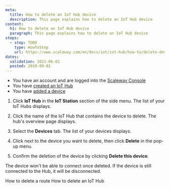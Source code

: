 ```yaml
---
meta:
  title: How to delete an IoT Hub device
  description: This page explains how to delete an IoT Hub device
content:
  h1: How to delete an IoT Hub device
  paragraph: This page explains how to delete an IoT Hub device
steps:
  - step: TODO
    type: HowToStep
    url: https://www.scaleway.com/en/docs/iot/iot-hub/how-to/delete-device
dates:
  validation: 2021-06-02
  posted: 2019-09-01
---
```


<Message type="requirement">

- You have an account and are logged into the [Scaleway Console](https://console.scaleway.com)
- You have [created an IoT Hub](/iot/iot-hub/how-to/create-hub)
- You have [added a device](/iot/iot-hub/how-to/add-device)

</Message>

1. Click **IoT Hub** in the **IoT Station** section of the side menu. The list of your IoT Hubs displays.

2. Click the name of the IoT Hub that contains the device to delete. The hub's overview page displays. 

3. Select the **Devices** tab. The list of your devices displays.

4. Click <Icon name="more" /> next to the device you want to delete, then click **Delete** in the pop-up menu.

5. Confirm the deletion of the device by clicking **Delete this device**.

<Message type="important">

The device won't be able to connect once deleted. If the device is still connected to the Hub, it will be disconnected.

</Message>

<Navigation title="See Also">
  <PreviousButton to="/iot/iot-hub/how-to/delete-route/">How to delete a route</PreviousButton>
  <NextButton to="/iot/iot-hub/how-to/delete-hub/">How to delete an IoT Hub</NextButton>
</Navigation>
